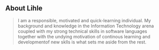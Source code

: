 ## About Lihle

> I am a responsible, motivated and quick-learning individual. My background and
> knowledge in the Information Technology arena coupled with my strong technical
> skills in software languages together with the undying motivation of continous 
> learning and developmentof new sklls is what sets me aside from the rest.






  


